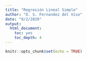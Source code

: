 ```yaml
---
title: "Regresión Lineal Simple"
author: "D. S. Fernandez del Viso"
date: "9/2/2020"
output: 
  html_document:
    toc: yes
    toc_depth: 4
---
```


```r
knitr::opts_chunk$set(echo = TRUE)
```

